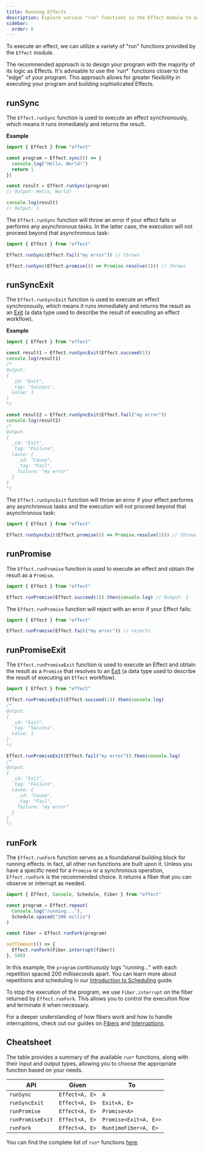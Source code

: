 ```yaml
---
title: Running Effects
description: Explore various "run" functions in the Effect module to execute effects. Learn about `runSync` for synchronous execution, `runSyncExit` for obtaining results as `Exit`, `runPromise` for executing with a Promise result, and `runPromiseExit` for Promise results with `Exit`. Understand their use cases and considerations. Check out a cheatsheet summarizing available functions for executing effects in different contexts.
sidebar:
  order: 6
---
```



To execute an effect, we can utilize a variety of "run" functions provided by the `Effect` module.

<Aside type="tip">
  The recommended approach is to design your program with the majority of
  its logic as Effects. It's advisable to use the `run*` functions closer
  to the "edge" of your program. This approach allows for greater
  flexibility in executing your program and building sophisticated
  Effects.
</Aside>

## runSync

The `Effect.runSync` function is used to execute an effect synchronously, which means it runs immediately and returns the result.

**Example**

```ts twoslash
import { Effect } from "effect"

const program = Effect.sync(() => {
  console.log("Hello, World!")
  return 1
})

const result = Effect.runSync(program)
// Output: Hello, World!

console.log(result)
// Output: 1
```

The `Effect.runSync` function will throw an error if your effect fails or performs any
asynchronous tasks. In the latter case, the execution will not proceed
beyond that asynchronous task:

```ts twoslash
import { Effect } from "effect"

Effect.runSync(Effect.fail("my error")) // throws

Effect.runSync(Effect.promise(() => Promise.resolve(1))) // throws
```

## runSyncExit

The `Effect.runSyncExit` function is used to execute an effect synchronously, which means it runs immediately and returns the result as an [Exit](/docs/data-types/exit)
(a data type used to describe the result of executing an effect workflow).

**Example**

```ts twoslash
import { Effect } from "effect"

const result1 = Effect.runSyncExit(Effect.succeed(1))
console.log(result1)
/*
Output:
{
  _id: "Exit",
  _tag: "Success",
  value: 1
}
*/

const result2 = Effect.runSyncExit(Effect.fail("my error"))
console.log(result2)
/*
Output:
{
  _id: "Exit",
  _tag: "Failure",
  cause: {
    _id: "Cause",
    _tag: "Fail",
    failure: "my error"
  }
}
*/
```

The `Effect.runSyncExit` function will throw an error if your effect performs any
asynchronous tasks and the execution will not proceed beyond that
asynchronous task:

```ts twoslash
import { Effect } from "effect"

Effect.runSyncExit(Effect.promise(() => Promise.resolve(1))) // throws
```

## runPromise

The `Effect.runPromise` function is used to execute an effect and obtain the result as a `Promise`.

```ts twoslash
import { Effect } from "effect"

Effect.runPromise(Effect.succeed(1)).then(console.log) // Output: 1
```

The `Effect.runPromise` function will reject with an error if your Effect fails:

```ts twoslash
import { Effect } from "effect"

Effect.runPromise(Effect.fail("my error")) // rejects
```

## runPromiseExit

The `Effect.runPromiseExit` function is used to execute an Effect and obtain the result as a `Promise` that resolves to an [Exit](/docs/data-types/exit)
(a data type used to describe the result of executing an `Effect` workflow).

```ts twoslash
import { Effect } from "effect"

Effect.runPromiseExit(Effect.succeed(1)).then(console.log)
/*
Output:
{
  _id: "Exit",
  _tag: "Success",
  value: 1
}
*/

Effect.runPromiseExit(Effect.fail("my error")).then(console.log)
/*
Output:
{
  _id: "Exit",
  _tag: "Failure",
  cause: {
    _id: "Cause",
    _tag: "Fail",
    failure: "my error"
  }
}
*/
```

## runFork

The `Effect.runFork` function serves as a foundational building block for running effects. In fact, all other run functions are built upon it. Unless you have a specific need for a `Promise` or a synchronous operation, `Effect.runFork` is the recommended choice. It returns a fiber that you can observe or interrupt as needed.

```ts twoslash
import { Effect, Console, Schedule, Fiber } from "effect"

const program = Effect.repeat(
  Console.log("running..."),
  Schedule.spaced("200 millis")
)

const fiber = Effect.runFork(program)

setTimeout(() => {
  Effect.runFork(Fiber.interrupt(fiber))
}, 500)
```

In this example, the `program` continuously logs "running..." with each repetition spaced 200 milliseconds apart. You can learn more about repetitions and scheduling in our [Introduction to Scheduling](/docs/scheduling/introduction) guide.

To stop the execution of the program, we use `Fiber.interrupt` on the fiber returned by `Effect.runFork`. This allows you to control the execution flow and terminate it when necessary.

For a deeper understanding of how fibers work and how to handle interruptions, check out our guides on [Fibers](/docs/concurrency/fibers) and [Interruptions](/docs/concurrency/interruption-model).

## Cheatsheet

The table provides a summary of the available `run*` functions, along with their input and output types, allowing you to choose the appropriate function based on your needs.

| **API**          | **Given**      | **To**                |
| ---------------- | -------------- | --------------------- |
| `runSync`        | `Effect<A, E>` | `A`                   |
| `runSyncExit`    | `Effect<A, E>` | `Exit<A, E>`          |
| `runPromise`     | `Effect<A, E>` | `Promise<A>`          |
| `runPromiseExit` | `Effect<A, E>` | `Promise<Exit<A, E>>` |
| `runFork`        | `Effect<A, E>` | `RuntimeFiber<A, E>`  |

You can find the complete list of `run*` functions [here](https://effect-ts.github.io/effect/effect/Effect.ts.html#execution).
